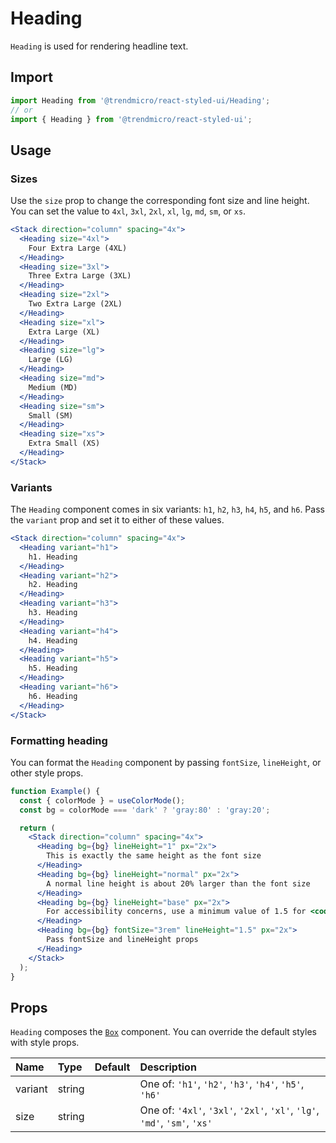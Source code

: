 # Heading

`Heading` is used for rendering headline text.

## Import

```js
import Heading from '@trendmicro/react-styled-ui/Heading';
// or
import { Heading } from '@trendmicro/react-styled-ui';
```

## Usage

### Sizes

Use the `size` prop to change the corresponding font size and line height. You can set the value to `4xl`, `3xl`, `2xl`, `xl`, `lg`, `md`, `sm`, or `xs`.

```jsx
<Stack direction="column" spacing="4x">
  <Heading size="4xl">
    Four Extra Large (4XL)
  </Heading>
  <Heading size="3xl">
    Three Extra Large (3XL)
  </Heading>
  <Heading size="2xl">
    Two Extra Large (2XL)
  </Heading>
  <Heading size="xl">
    Extra Large (XL)
  </Heading>
  <Heading size="lg">
    Large (LG)
  </Heading>
  <Heading size="md">
    Medium (MD)
  </Heading>
  <Heading size="sm">
    Small (SM)
  </Heading>
  <Heading size="xs">
    Extra Small (XS)
  </Heading>
</Stack>
```

### Variants

The `Heading` component comes in six variants: `h1`, `h2`, `h3`, `h4`, `h5`, and `h6`. Pass the `variant` prop and set it to either of these values.

```jsx
<Stack direction="column" spacing="4x">
  <Heading variant="h1">
    h1. Heading
  </Heading>
  <Heading variant="h2">
    h2. Heading
  </Heading>
  <Heading variant="h3">
    h3. Heading
  </Heading>
  <Heading variant="h4">
    h4. Heading
  </Heading>
  <Heading variant="h5">
    h5. Heading
  </Heading>
  <Heading variant="h6">
    h6. Heading
  </Heading>
</Stack>
```

### Formatting heading

You can format the `Heading` component by passing `fontSize`, `lineHeight`, or other style props.

```jsx
function Example() {
  const { colorMode } = useColorMode();
  const bg = colorMode === 'dark' ? 'gray:80' : 'gray:20';

  return (
    <Stack direction="column" spacing="4x">
      <Heading bg={bg} lineHeight="1" px="2x">
        This is exactly the same height as the font size
      </Heading>
      <Heading bg={bg} lineHeight="normal" px="2x">
        A normal line height is about 20% larger than the font size
      </Heading>
      <Heading bg={bg} lineHeight="base" px="2x">
        For accessibility concerns, use a minimum value of 1.5 for <code>line-height</code> for main paragraph content
      </Heading>
      <Heading bg={bg} fontSize="3rem" lineHeight="1.5" px="2x">
        Pass fontSize and lineHeight props
      </Heading>
    </Stack>
  );
}
```

## Props

`Heading` composes the [`Box`](./box) component. You can override the default styles with style props.

| Name | Type | Default | Description |
| :--- | :--- | :------ | :---------- |
| variant | string | | One of: `'h1'`, `'h2'`, `'h3'`, `'h4'`, `'h5'`, `'h6'` |
| size | string | | One of: `'4xl'`, `'3xl'`, `'2xl'`, `'xl'`, `'lg'`, `'md'`, `'sm'`, `'xs'` |
